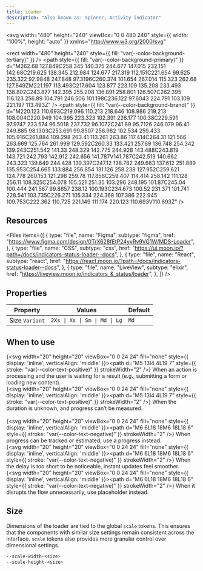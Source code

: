 ```yaml
---
title: Loader
description: "Also known as: Spinner, Activity indicator"
---
```


<svg
  width="480"
  height="240"
  viewBox="0 0 480 240"
  style={{ width: "100%", height: "auto" }}
  xmlns="http://www.w3.org/2000/svg"
>
  <rect
    width="480"
    height="240"
    style={{ fill: "var(--color-background-tertiary)" }}
  />
  <path
    style={{ fill: "var(--color-background-primary)" }}
    d="M262.68 127.849C258.345 140.375 244.677 147.015 232.151 142.68C219.625 138.345 212.984 124.677 217.319 112.151C221.654 99.625 235.322 92.9848 247.848 97.3196C260.374 101.654 267.014 115.323 262.68 127.849ZM221.197 113.493C217.604 123.877 223.109 135.208 233.493 138.802C243.877 142.395 255.208 136.891 258.801 126.507C262.395 116.123 256.89 104.791 246.506 101.198C236.122 97.6043 224.791 103.109 221.197 113.493Z"
  />
  <path
    style={{ fill: "var(--color-background-brand)" }}
    d="M220.123 110.693C219.096 110.213 218.646 108.986 219.213 108.004C220.949 104.995 223.323 102.391 226.177 100.38C229.591 97.9747 233.574 96.5018 237.732 96.1072C241.89 95.7126 246.079 96.41 249.885 98.1303C253.691 99.8507 256.982 102.534 259.433 105.916C261.884 109.298 263.41 113.261 263.86 117.414C264.31 121.566 263.669 125.764 261.999 129.592C260.33 133.421 257.69 136.748 254.342 139.243C251.542 141.33 248.329 142.775 244.928 143.488C243.819 143.721 242.793 142.912 242.656 141.787V141.787C242.519 140.662 243.323 139.649 244.428 139.397C247.12 138.782 249.663 137.612 251.889 135.953C254.665 133.884 256.854 131.126 258.238 127.952C259.621 124.778 260.153 121.298 259.78 117.856C259.407 114.414 258.142 111.128 256.11 108.325C254.078 105.521 251.35 103.296 248.195 101.87C245.04 100.444 241.567 99.8657 238.12 100.193C234.673 100.52 231.371 101.741 228.541 103.735C226.271 105.334 224.368 107.386 222.945 109.753C222.362 110.725 221.149 111.174 220.123 110.693V110.693Z"
  />
</svg>

## Resources

<Files
  items={[
    {
      type: "file",
      name: "Figma",
      subtype: "figma",
      href: "https://www.figma.com/design/0TrX628fEtP24yvRv9VG1W/MDS-Loader",
    },
    {
      type: "file",
      name: "CSS",
      subtype: "css",
      href: "https://ui.moon.io/?path=/docs/indicators-status-loader--docs",
    },
    {
      type: "file",
      name: "React",
      subtype: "react",
      href: "https://react.moon.io/?path=/docs/indicators-status-loader--docs",
    },
    {
      type: "file",
      name: "LiveView",
      subtype: "elixir",
      href: "https://liveview.moon.io/indicators_&_status/loader",
    },
  ]}
/>

## Properties

| **Property**   | **Values**                    | **Default** |
| -------------- | ----------------------------- | ----------- |
| Size `Variant` | `2Xs \| Xs \| Sm \| Md \| Lg` | `Md`        |

## When to use

{<svg width="20" height="20" viewBox="0 0 24 24" fill="none" style={{ display: 'inline', verticalAlign: 'middle' }}><path d="M5 13l4 4L19 7" style={{ stroke: "var(--color-text-positive)" }} strokeWidth="2" /></svg>} When an action is processing and the user is waiting for a result (e.g., submitting a form or loading new content). <br/>
{<svg width="20" height="20" viewBox="0 0 24 24" fill="none" style={{ display: 'inline', verticalAlign: 'middle' }}><path d="M5 13l4 4L19 7" style={{ stroke: "var(--color-text-positive)" }} strokeWidth="2" /></svg>} When the duration is unknown, and progress can’t be measured. <br/><br/>
{<svg width="20" height="20" viewBox="0 0 24 24" fill="none" style={{ display: 'inline', verticalAlign: 'middle' }}><path d="M6 6L18 18M6 18L18 6" style={{ stroke: "var(--color-text-negative)" }} strokeWidth="2" /></svg>} When progress can be tracked or estimated, use a progress instead. <br/>
{<svg width="20" height="20" viewBox="0 0 24 24" fill="none" style={{ display: 'inline', verticalAlign: 'middle' }}><path d="M6 6L18 18M6 18L18 6" style={{ stroke: "var(--color-text-negative)" }} strokeWidth="2" /></svg>} When the delay is too short to be noticeable, instant updates feel smoother. <br/>
{<svg width="20" height="20" viewBox="0 0 24 24" fill="none" style={{ display: 'inline', verticalAlign: 'middle' }}><path d="M6 6L18 18M6 18L18 6" style={{ stroke: "var(--color-text-negative)" }} strokeWidth="2" /></svg>} When it disrupts the flow unnecessarily, use placeholder instead. <br/>

## Size

Dimensions of the loader are tied to the global `scale` tokens. This ensures that the components with similar size settings remain consistent across the interface. `scale` tokens also provides more granular control over dimensional settings.

```css:scale.css showLineNumbers
--scale-width-<size>
--scale-height-<size>
```
